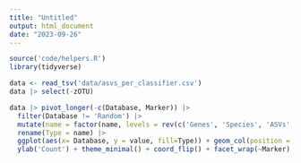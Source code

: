 ---
title: "Untitled"
output: html_document
date: "2023-09-26"
---
```{r}
source('code/helpers.R')
library(tidyverse)
```

```{r}
data <- read_tsv('data/asvs_per_classifier.csv')
data |> select(-zOTU)
```

```{r}
data |> pivot_longer(-c(Database, Marker)) |> 
  filter(Database != 'Random') |> 
  mutate(name = factor(name, levels = rev(c('Genes', 'Species', 'ASVs', 'zOTU')))) |> 
  rename(Type = name) |> 
  ggplot(aes(x= Database, y = value, fill=Type)) + geom_col(position = 'dodge') + 
  ylab('Count') + theme_minimal() + coord_flip() + facet_wrap(~Marker) +theme(legend.position="bottom")
```


